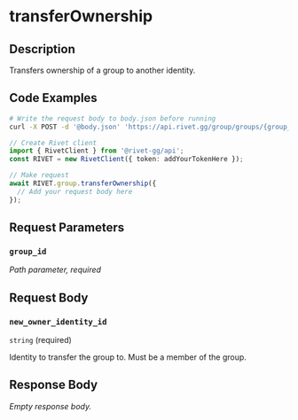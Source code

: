 

# transferOwnership

## Description

Transfers ownership of a group to another identity.


## Code Examples

<CodeGroup title='Request' tag='POST' label='https://api.rivet.gg/group/groups/{group_id}/transfer-owner'>

```bash {{ title: 'cURL' }}
# Write the request body to body.json before running
curl -X POST -d '@body.json' 'https://api.rivet.gg/group/groups/{group_id}/transfer-owner'
```

```ts
// Create Rivet client
import { RivetClient } from '@rivet-gg/api';
const RIVET = new RivetClient({ token: addYourTokenHere });

// Make request
await RIVET.group.transferOwnership({
  // Add your request body here
});
```

</CodeGroup>


## Request Parameters


### `group_id`

_Path parameter, required_





## Request Body

### `new_owner_identity_id`

`string` (required)

Identity to transfer the group to.
Must be a member of the group.




## Response Body

_Empty response body._
